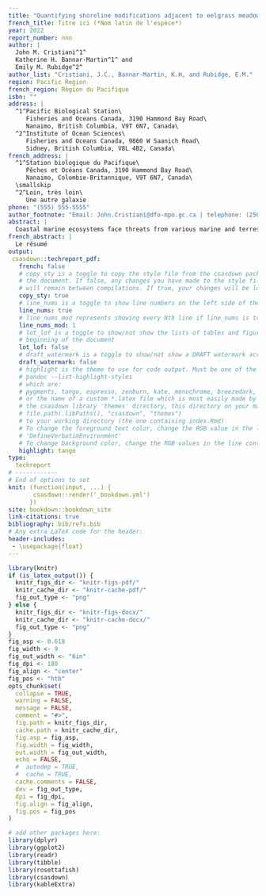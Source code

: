 ```yaml
---
title: "Quantifying shoreline modifications adjacent to eelgrass meadows in the Strait of Georgia Bioregion"
french_title: Titre ici (*Nom latin de l'espèce*)
year: 2022
report_number: nnn
author: |
  John M. Cristiani^1^
  Katherine H. Bannar-Martin^1^ and
  Emily M. Rubidge^2^
author_list: "Cristiani, J.C., Bannar-Martin, K.H, and Rubidge, E.M."
region: Pacific Region
french_region: Région du Pacifique
isbn: ""
address: |
  ^1^Pacific Biological Station\
     Fisheries and Oceans Canada, 3190 Hammond Bay Road\
     Nanaimo, British Columbia, V9T 6N7, Canada\
  ^2^Institute of Ocean Sciences\
     Fisheries and Oceans Canada, 9860 W Saanich Road\
     Sidney, British Columbia, V8L 4B2, Canada\
french_address: |
  ^1^Station biologique du Pacifique\
     Pêches et Océans Canada, 3190 Hammond Bay Road\
     Nanaimo, Colombie-Britannique, V9T 6N7, Canada\
  \smallskip
  ^2^Loin, très loin\
     Une autre galaxie
phone: "(555) 555-5555"
author_footnote: "Email: John.Cristiani@dfo-mpo.gc.ca | telephone: (250) 756-5555"
abstract: |
  Coastal marine ecosystems face threats from various marine and terrestrial human activities. Shoreline modifications that result from these activities can significantly impact the health and functioning of coastal biogenic habitats, including seagrass meadows. Understanding the presence and extent of shoreline modifications adjacent to seagrass meadows is therefore crucial for assessing potential human impacts to seagrass ecosystems. This technical report aims to map, characterize, and quantify shoreline modifications adjacent to known eelgrass (*Zostera marina*) meadows in the Strait of Georgia Bioregion of British Columbia. Using aerial imagery and a spatial dataset of seagrass distribution compiled from various sources, we digitized shoreline modifications within 100 meters of the coastline adjacent to each seagrass meadow. We focused on structures and areas that have been de-vegetated and altered form their natural state. We characterized modifications into six categories (road, residential, industrial, agriculture, greenspace, unclear), and we recorded additional descriptions for each category (e.g. road: paved). We found that the median percent of shoreline area that is modified was 9%. Of the 685 meadows analyzed 19% had no modifications, and 9% were more than 50% modified. The dominant modification type across the study area was residential development. The resulting dataset provides valuable information for assessing land use patterns and predicting potential impacts to nearshore ecosystems. Future efforts should continue to add to and refine the shoreline modification dataset as seagrass spatial datasets are updated. This study highlights the importance of managing seagrass within its broader seascape and landscape context, and it emphasizes the need for ongoing data collection and analysis to inform effective seagrass management strategies.
french_abstract: |
  Le résumé
output:
 csasdown::techreport_pdf:
   french: false
   # copy_sty is a toggle to copy the style file from the csasdown package every time you compile
   # the document. If false, any changes you have made to the style file in your project
   # will remain between compilations. If true, your changes will be lost when you compile
   copy_sty: true
   # line_nums is a toggle to show line numbers on the left side of the page. 
   line_nums: true
   # line_nums_mod represents showing every Nth line if line_nums is true
   line_nums_mod: 1
   # lot_lof is a toggle to show/not show the lists of tables and figures at the
   # beginning of the document
   lot_lof: false
   # draft_watermark is a toggle to show/not show a DRAFT watermark across every page
   draft_watermark: false
   # highlight is the theme to use for code output. Must be one of the list given by:
   # pandoc --list-highlight-styles
   # which are:
   # pygments, tango, espresso, zenburn, kate, monochrome, breezedark, haddock
   # or the name of a custom *.latex file which is most easily made by copying one from 
   # the csasdown library 'themes' directory, this directory on your machine:
   # file.path(.libPaths(), "csasdown", "themes")
   # to your working directory (the one containing index.Rmd)
   # To change the foreground text color, change the RGB value in the line containing
   # 'DefineVerbatimEnvironment'
   # To change background color, change the RGB values in the line containing 'shadecolor'
   highlight: tango
type:
  techreport
# ------------
# End of options to set
knit: (function(input, ...) {
       csasdown::render('_bookdown.yml')
      })
site: bookdown::bookdown_site
link-citations: true
bibliography: bib/refs.bib
# Any extra LaTeX code for the header:
header-includes:
 - \usepackage{float}
---
```


```r
library(knitr)
if (is_latex_output()) {
  knitr_figs_dir <- "knitr-figs-pdf/"
  knitr_cache_dir <- "knitr-cache-pdf/"
  fig_out_type <- "png"
} else {
  knitr_figs_dir <- "knitr-figs-docx/"
  knitr_cache_dir <- "knitr-cache-docx/"
  fig_out_type <- "png"
}
fig_asp <- 0.618
fig_width <- 9
fig_out_width <- "6in"
fig_dpi <- 180
fig_align <- "center"
fig_pos <- "htb"
opts_chunk$set(
  collapse = TRUE,
  warning = FALSE,
  message = FALSE,
  comment = "#>",
  fig.path = knitr_figs_dir,
  cache.path = knitr_cache_dir,
  fig.asp = fig_asp,
  fig.width = fig_width,
  out.width = fig_out_width,
  echo = FALSE,
  #  autodep = TRUE,
  #  cache = TRUE,
  cache.comments = FALSE,
  dev = fig_out_type,
  dpi = fig_dpi,
  fig.align = fig_align,
  fig.pos = fig_pos
)
```

```r
# add other packages here:
library(dplyr)
library(ggplot2)
library(readr)
library(tibble)
library(rosettafish)
library(csasdown)
library(kableExtra)
```
